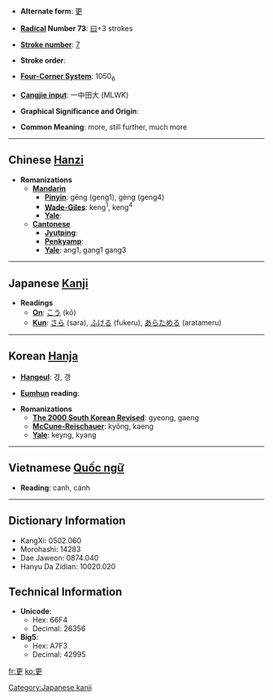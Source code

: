 * '''Alternate form''': [[更]]

* '''[[Wiktionary:Chinese radical index| Radical]] Number 73''': [[Wiktionary:Chinese radical index 曰|曰]]+3 strokes

* '''[[Wiktionary:Chinese total strokes index|Stroke number]]''': [[Wiktionary:Chinese total strokes index 7|7]]

* '''Stroke order''': 

* '''[[Wiktionary:Chinese four corner index|Four-Corner System]]''': 1050<sub>6</sub>

* '''[[Wiktionary:Chinese Cangjie index|Cangjie input]]''': 一中田大 (MLWK)

* '''Graphical Significance and Origin''': 

* '''Common Meaning''': more, still further, much more

----

== Chinese [[Hanzi]] ==

* '''Romanizations'''
** '''[[Mandarin]]'''
*** '''[[Pinyin]]''': gēng (geng1), gèng (geng4)
*** '''[[Wade-Giles]]''': keng<sup>1</sup>, keng<sup>4</sup>
*** '''[[Yale]]''': 
** '''[[Cantonese]]'''
*** '''[[Jyutping]]''':
*** '''[[Penkyamp]]''': 
*** '''[[Yale]]''': ang1, gang1 gang3


----

== Japanese [[Kanji]] ==

* '''Readings'''
** '''[[On]]''': [[こう]] (kō)
** '''[[Kun]]''': [[さら]] (sara), [[ふける]] (fukeru), [[あらためる]] (aratameru)


----

== Korean [[Hanja]] ==

* '''[[Hangeul]]''': 경, 갱

* '''[[Eumhun]] reading''': 

* '''Romanizations'''
** '''[[The 2000 South Korean Revised Romanization|The 2000 South Korean Revised]]''': gyeong, gaeng
** '''[[McCune-Reischauer]]''': kyŏng, kaeng
** '''[[Yale]]''': keyng, kyang


----

== Vietnamese [[Quốc ngữ]] ==

* '''Reading''': canh, cánh

----

== Dictionary Information ==

* KangXi: 0502.060
* Morohashi: 14283
* Dae Jaweon: 0874.040
* Hanyu Da Zidian: 10020.020

== Technical Information ==

* '''Unicode''':
** Hex: 66F4
** Decimal: 26356
* '''Big5''':
** Hex: A7F3
** Decimal: 42995

[[Category:Japanese kanji]]

[[fr:更]]
[[ko:更]]